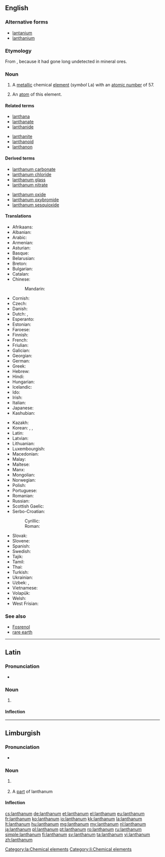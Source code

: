 ==English==

{{wikipedia}}

{{elements|La|barium|Ba|cerium|Ce}}

===Alternative forms===
* [[lantanium]] {{qualifier|obsolete}}
* [[lanthanium]] {{qualifier|obsolete}}

===Etymology===
From {{etyl|grc|en}} {{term|λανθάνω||escape notice|lang=grc}}, because it had gone long undetected in mineral ores.

===Noun===
{{en-noun|~}}

# {{cx|uncountable|lang=en}} A [[metallic]] chemical [[element]] (''symbol'' La) with an [[atomic number]] of 57.
# {{cx|countable|lang=en}} An [[atom]] of this element.

====Related terms====
{{rel-top|terms related to lanthanum}}
* [[lanthana]]
* [[lanthanate]]
* [[lanthanide]]
{{rel-mid}}
* [[lanthanite]]
* [[lanthanoid]]
* [[lanthanon]]
{{rel-bottom}}

====Derived terms====
{{rel-top|terms derived from lanthanum}}
* [[lanthanum carbonate]]
* [[lanthanum chloride]]
* [[lanthanum glass]]
* [[lanthanum nitrate]]
{{rel-mid}}
* [[lanthanum oxide]]
* [[lanthanum oxybromide]]
* [[lanthanum sesquioxide]]
{{rel-bottom}}

====Translations====
{{trans-top|metallic element}}
* Afrikaans: {{t|af|lantaan}}
* Albanian: {{t|sq|lantan}}
* Arabic: {{t|ar|لَنْثَانُوم|tr=lanṯānum|m}}
* Armenian: {{t|hy|լանթան}}
* Asturian: {{t|ast|lantanu|m}}
* Basque: {{t|eu|lantanoa}}
* Belarusian: {{t|be|ланта́н|m}}
* Breton: {{t|br|lantan}}
* Bulgarian: {{t|bg|ланта́н|m}}
* Catalan: {{t|ca|lantani|m}}
* Chinese:
*: Mandarin: {{t+|cmn|鑭|tr=làn}}
* Cornish: {{t|kw|lanthanum}}
* Czech: {{t+|cs|lanthan}}
* Danish: {{t|da|lanthan}}
* Dutch: {{t+|nl|lanthaan|n}}, {{t+|nl|lanthanium|n}}
* Esperanto: {{t|eo|lantano}}
* Estonian: {{t|et|lantaan}}
* Faroese: {{t|fo|lantan|n}}
* Finnish: {{t+|fi|lantaani}}
* French: {{t+|fr|lanthane|m}}
* Friulian: {{t|fur|lantani}}
* Galician: {{t+|gl|lantano|m}}
* Georgian: {{t|ka|ლანთანი}}
* German: {{t+|de|Lanthan|n}}
* Greek: {{t+|el|λανθάνιο|n}}
* Hebrew: {{t+|he|לנתן|tr=lantán}}
* Hindi: {{t|hi|सुजारला|tr=sujaaralaa|sc=Deva}}
* Hungarian: {{t+|hu|lantán}}
* Icelandic: {{t|is|lanþan|n}}
* Ido: {{t+|io|lantano}}
* Irish: {{t|ga|lantainam}}
* Italian: {{t+|it|lantanio|m}}
* Japanese: {{t+|ja|ランタン|tr=rantan}}
* Kashubian: {{t|csb|lantón}}
{{trans-mid}}
* Kazakh: {{t+|kk|лантан|sc=Cyrl}}
* Korean: {{t+|ko|란탄|sc=Kore}},  {{t|ko|란타늄|sc=Kore}},  {{t|ko|란타넘|sc=Kore}}
* Latin: {{t+|la|lanthanum}}
* Latvian: {{t|lv|lantāns}}
* Lithuanian: {{t+|lt|lantanas}}
* Luxembourgish: {{t|lb|Lanthan}}
* Macedonian: {{t|mk|ланта́н|m}}
* Malay: {{t|ms|lantanum}}
* Maltese: {{t|mt|lantanum}}
* Manx: {{t|gv|lantanum}}
* Mongolian: {{t|mn|лантан|sc=Cyrl}}
* Norwegian: {{t|no|lantan}}
* Polish: {{t+|pl|lantan|m}}
* Portuguese: {{t+|pt|lantânio|m}}
* Romanian: {{t+|ro|lantan|n}}
* Russian: {{t+|ru|ланта́н|m}}
* Scottish Gaelic: {{t|gd|lantanam}}
* Serbo-Croatian:
*: Cyrillic: {{t|sh|лантан|m}}
*: Roman: {{t|sh|lantan|m}}
* Slovak: {{t|sk|lantán|m}}
* Slovene: {{t+|sl|lantan}}
* Spanish: {{t+|es|lantano|m}}
* Swedish: {{t+|sv|lantan}}
* Tajik: {{t|tg|lantan}}
* Tamil: {{t|ta|மாய்மம்}}
* Thai: {{t|th|แลนทานัม|tr=laenthānam}}
* Turkish: {{t+|tr|lantan}}
* Ukrainian: {{t|uk|ланта́н|m}}
* Uzbek: {{t|uz|lantan}}, {{t|uz|лантан|sc=Cyrl}}
* Vietnamese: {{t|vi|lantan}}
* Volapük: {{t+|vo|lantanin}}
* Welsh: {{t|cy|lanthanwm}}
* West Frisian: {{t|fy|lanthaan}}
{{trans-bottom}}

===See also===
* [[Fosrenol]]
* [[rare earth]]

----

==Latin==
{{wikipedia|lang=la}}

===Pronunciation===
* {{la-pronunc|lanthanum}}

===Noun===
{{la-noun|lanthanum||lanthanī|n|second}}

# {{l|en|lanthanum}}

====Inflection====
{{la-decl-2nd-N|lanthan}}

[[Category:la:Chemical elements]]

----

==Limburgish==

===Pronunciation===
* {{IPA|[lɑ˧nˈðaː˨nɔ˧m]|lang=li}}

===Noun===
{{li-noun|g=n}}

# {{context|uncountable|lang=li}} {{l|en|lanthanum}}
# A [[part]] of lanthanum

====Inflection====
{{li-decl-noun-um|lanthan}}

[[Category:li:Chemical elements]]

[[cs:lanthanum]]
[[de:lanthanum]]
[[et:lanthanum]]
[[el:lanthanum]]
[[eu:lanthanum]]
[[fr:lanthanum]]
[[ko:lanthanum]]
[[io:lanthanum]]
[[kk:lanthanum]]
[[la:lanthanum]]
[[lt:lanthanum]]
[[hu:lanthanum]]
[[mg:lanthanum]]
[[my:lanthanum]]
[[nl:lanthanum]]
[[ja:lanthanum]]
[[pl:lanthanum]]
[[pt:lanthanum]]
[[ro:lanthanum]]
[[ru:lanthanum]]
[[simple:lanthanum]]
[[fi:lanthanum]]
[[sv:lanthanum]]
[[ta:lanthanum]]
[[vi:lanthanum]]
[[zh:lanthanum]]